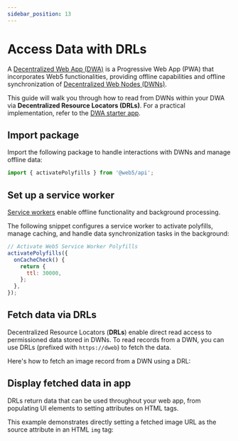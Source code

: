 ```yaml
---
sidebar_position: 13
---
```



# Access Data with DRLs

A [Decentralized Web App (DWA)](/blog/dwas-vs-pwas) is a Progressive Web App (PWA) that incorporates Web5 functionalities, providing offline capabilities and offline synchronization of [Decentralized Web Nodes (DWNs)](/docs/web5/decentralized-web-nodes/what-are-dwns/). 

This guide will walk you through how to read from DWNs within your DWA via **Decentralized Resource Locators (DRLs)**. For a practical implementation, refer to the [DWA starter app](https://github.com/TBD54566975/dwa-starter).

## Import package

Import the following package to handle interactions with DWNs and manage offline data:

```js
import { activatePolyfills } from '@web5/api';
```

## Set up a service worker
[Service workers](https://web.dev/learn/pwa/service-workers) enable offline functionality and background processing.

The following snippet configures a service worker to activate polyfills, manage caching, and handle data synchronization tasks in the background:

```js
// Activate Web5 Service Worker Polyfills
activatePolyfills({
  onCacheCheck() {
    return {
      ttl: 30000,
    };
  },
});
```

## Fetch data via DRLs

Decentralized Resource Locators (**DRLs**) enable direct read access to permissioned data stored in DWNs. To read records from a DWN, you can use DRLs (prefixed with `https://dweb`) to fetch the data. 

Here's how to fetch an image record from a DWN using a DRL:

<CodeSnippet snippetName="drlFetchReadRecord"/>

## Display fetched data in app

DRLs return data that can be used throughout your web app, from populating UI elements to setting attributes on HTML tags. 

This example demonstrates directly setting a fetched image URL as the source attribute in an HTML `img` tag:

<CodeSnippet snippetName="renderImageUrlTag"/>

